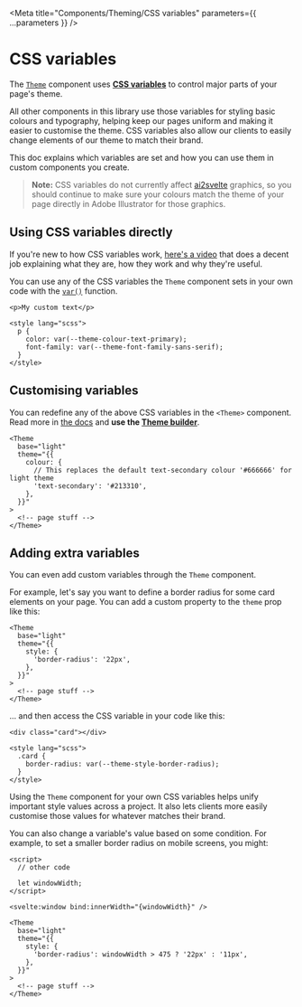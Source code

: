 
<Meta title="Components/Theming/CSS variables" parameters={{ ...parameters }} />

# CSS variables

The [`Theme`](?path=/docs/components-theme--default) component uses **[CSS variables](https://developer.mozilla.org/en-US/docs/Web/CSS/Using_CSS_custom_properties)** to control major parts of your page's theme.

All other components in this library use those variables for styling basic colours and typography, helping keep our pages uniform and making it easier to customise the theme. CSS variables also allow our clients to easily change elements of our theme to match their brand.

This doc explains which variables are set and how you can use them in custom components you create.

> **Note:** CSS variables do not currently affect [ai2svelte](https://github.com/reuters-graphics/ai2svelte/) graphics, so you should continue to make sure your colours match the theme of your page directly in Adobe Illustrator for those graphics.

## Using CSS variables directly

If you're new to how CSS variables work, [here's a video](https://www.youtube.com/watch?v=PHO6TBq_auI) that does a decent job explaining what they are, how they work and why they're useful.

You can use any of the CSS variables the `Theme` component sets in your own code with the [`var()`](https://www.w3schools.com/css/css3_variables.asp) function.

```svelte
<p>My custom text</p>

<style lang="scss">
  p {
    color: var(--theme-colour-text-primary);
    font-family: var(--theme-font-family-sans-serif);
  }
</style>
```

## Customising variables

You can redefine any of the above CSS variables in the `<Theme>` component. Read more in [the docs](/docs/theming-theme--custom-theme) and **use the [Theme builder](/docs/theming-theme-builder--docs)**.

```svelte
<Theme
  base="light"
  theme="{{
    colour: {
      // This replaces the default text-secondary colour '#666666' for light theme
      'text-secondary': '#213310',
    },
  }}"
>
  <!-- page stuff -->
</Theme>
```

## Adding extra variables

You can even add custom variables through the `Theme` component.

For example, let's say you want to define a border radius for some card elements on your page. You can add a custom property to the `theme` prop like this:

```svelte
<Theme
  base="light"
  theme="{{
    style: {
      'border-radius': '22px',
    },
  }}"
>
  <!-- page stuff -->
</Theme>
```

... and then access the CSS variable in your code like this:

```svelte
<div class="card"></div>

<style lang="scss">
  .card {
    border-radius: var(--theme-style-border-radius);
  }
</style>
```

Using the `Theme` component for your own CSS variables helps unify important style values across a project. It also lets clients more easily customise those values for whatever matches their brand.

You can also change a variable's value based on some condition. For example, to set a smaller border radius on mobile screens, you might:

```svelte
<script>
  // other code

  let windowWidth;
</script>

<svelte:window bind:innerWidth="{windowWidth}" />

<Theme
  base="light"
  theme="{{
    style: {
      'border-radius': windowWidth > 475 ? '22px' : '11px',
    },
  }}"
>
  <!-- page stuff -->
</Theme>
```
